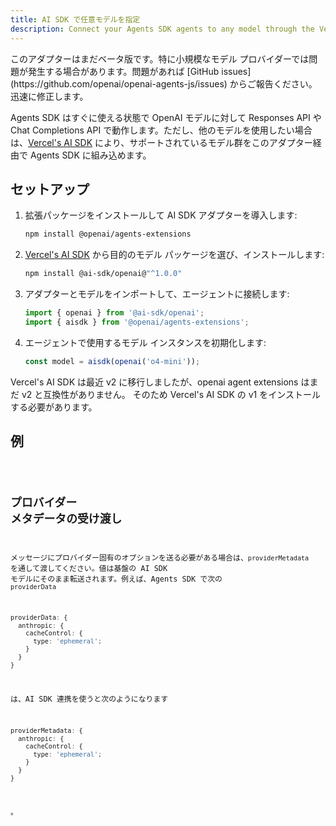 ```yaml
---
title: AI SDK で任意モデルを指定
description: Connect your Agents SDK agents to any model through the Vercel's AI SDK
---
```



<Aside type="caution">
  このアダプターはまだベータ版です。特に小規模なモデル
  プロバイダーでは問題が発生する場合があります。問題があれば [GitHub
  issues](https://github.com/openai/openai-agents-js/issues)
  からご報告ください。迅速に修正します。
</Aside>

Agents SDK はすぐに使える状態で OpenAI モデルに対して Responses API や Chat Completions API で動作します。ただし、他のモデルを使用したい場合は、[Vercel's AI SDK](https://sdk.vercel.ai/) により、サポートされているモデル群をこのアダプター経由で Agents SDK に組み込めます。

## セットアップ

<Steps>

1. 拡張パッケージをインストールして AI SDK アダプターを導入します:

   ```bash
   npm install @openai/agents-extensions
   ```

2. [Vercel's AI SDK](https://ai-sdk.dev/docs/foundations/providers-and-models) から目的のモデル パッケージを選び、インストールします:

   ```bash
   npm install @ai-sdk/openai@"^1.0.0"
   ```

3. アダプターとモデルをインポートして、エージェントに接続します:

   ```typescript
   import { openai } from '@ai-sdk/openai';
   import { aisdk } from '@openai/agents-extensions';
   ```

4. エージェントで使用するモデル インスタンスを初期化します:

   ```typescript
   const model = aisdk(openai('o4-mini'));
   ```

</Steps>

<Aside type="caution">
  Vercel's AI SDK は最近 v2 に移行しましたが、openai agent extensions はまだ v2
  と互換性がありません。 そのため Vercel's AI SDK の v1
  をインストールする必要があります。
</Aside>

## 例

<Code lang="typescript" code={aiSdkSetupExample} title="AI SDK セットアップ" />

## プロバイダー メタデータの受け渡し

メッセージにプロバイダー固有のオプションを送る必要がある場合は、`providerMetadata` を通して渡してください。値は基盤の AI SDK モデルにそのまま転送されます。例えば、Agents SDK で次の `providerData`

```ts
providerData: {
  anthropic: {
    cacheControl: {
      type: 'ephemeral';
    }
  }
}
```

は、AI SDK 連携を使うと次のようになります

```ts
providerMetadata: {
  anthropic: {
    cacheControl: {
      type: 'ephemeral';
    }
  }
}
```

。
